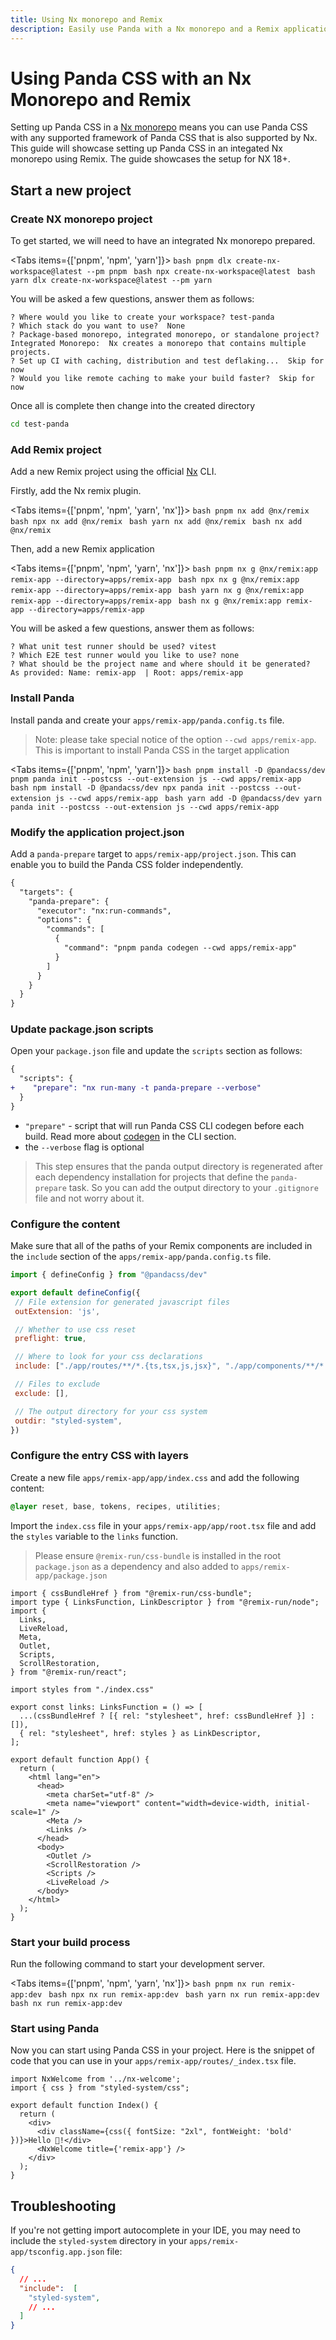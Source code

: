 ```yaml
---
title: Using Nx monorepo and Remix
description: Easily use Panda with a Nx monorepo and a Remix application.
---
```


# Using Panda CSS with an Nx Monorepo and Remix

Setting up Panda CSS in a [Nx monorepo](https://nx.dev/getting-started/intro) means you can use Panda CSS with any supported framework of Panda CSS that is also supported by Nx.
This guide will showcase setting up Panda CSS in an integated Nx monorepo using Remix.
The guide showcases the setup for NX 18+.


## Start a new project

<Steps>

### Create NX monorepo project

To get started, we will need to have an integrated Nx monorepo prepared.

<Tabs items={['pnpm', 'npm', 'yarn']}>
  <Tab>
    ```bash
    pnpm dlx create-nx-workspace@latest --pm pnpm
    ```
  </Tab>
  <Tab>
    ```bash
    npx create-nx-workspace@latest
    ```
  </Tab>
  <Tab>
    ```bash
    yarn dlx create-nx-workspace@latest --pm yarn
    ```
  </Tab>
</Tabs>

You will be asked a few questions, answer them as follows:

```
? Where would you like to create your workspace? test-panda
? Which stack do you want to use?  None
? Package-based monorepo, integrated monorepo, or standalone project? Integrated Monorepo:  Nx creates a monorepo that contains multiple projects.
? Set up CI with caching, distribution and test deflaking...  Skip for now
? Would you like remote caching to make your build faster?  Skip for now
```

Once all is complete then change into the created directory

```bash
cd test-panda
```

### Add Remix project

Add a new Remix project using the official [Nx](https://nx.dev/nx-api/remix) CLI.


Firstly, add the Nx remix plugin.

<Tabs items={['pnpm', 'npm', 'yarn', 'nx']}>
  <Tab>
    ```bash
    pnpm nx add @nx/remix
    ```
  </Tab>
  <Tab>
    ```bash
    npx nx add @nx/remix
    ```
  </Tab>
  <Tab>
    ```bash
    yarn nx add @nx/remix
    ```
  </Tab>
  <Tab>
    ```bash
    nx add @nx/remix
    ```
  </Tab>
</Tabs>

Then, add a new Remix application

<Tabs items={['pnpm', 'npm', 'yarn', 'nx']}>
  <Tab>
    ```bash
    pnpm nx g @nx/remix:app remix-app --directory=apps/remix-app
    ```
  </Tab>
  <Tab>
    ```bash
    npx nx g @nx/remix:app remix-app --directory=apps/remix-app
    ```
  </Tab>
  <Tab>
    ```bash
    yarn nx g @nx/remix:app remix-app --directory=apps/remix-app
    ```
  </Tab>
  <Tab>
    ```bash
    nx g @nx/remix:app remix-app --directory=apps/remix-app
    ```
  </Tab>
</Tabs>


You will be asked a few questions, answer them as follows:

```
? What unit test runner should be used? vitest
? Which E2E test runner would you like to use? none
? What should be the project name and where should it be generated?  As provided: Name: remix-app  | Root: apps/remix-app
```

### Install Panda

Install panda and create your `apps/remix-app/panda.config.ts` file.

> Note: please take special notice of the  option `--cwd apps/remix-app`. This is important to install Panda CSS in the target application

<Tabs items={['pnpm', 'npm', 'yarn']}>
  <Tab>
    ```bash
    pnpm install -D @pandacss/dev
    pnpm panda init --postcss --out-extension js --cwd apps/remix-app
    ```
  </Tab>
  <Tab>
    ```bash
    npm install -D @pandacss/dev
    npx panda init --postcss --out-extension js --cwd apps/remix-app
    ```
  </Tab>
  <Tab>
    ```bash
    yarn add -D @pandacss/dev
    yarn panda init --postcss --out-extension js --cwd apps/remix-app
    ```
  </Tab>
</Tabs>

### Modify the application project.json

Add a `panda-prepare` target to `apps/remix-app/project.json`. This can enable you to build the Panda CSS folder independently.

```diff {3-12} filename="apps/remix-app/project.json"
{
  "targets": {
    "panda-prepare": {
      "executor": "nx:run-commands",
      "options": {
        "commands": [
          {
            "command": "pnpm panda codegen --cwd apps/remix-app"
          }
        ]
      }
    }
  }
}
```

### Update package.json scripts

Open your `package.json` file and update the `scripts` section as follows:

```diff {3} filename="package.json"
{
  "scripts": {
+    "prepare": "nx run-many -t panda-prepare --verbose"
  }
}
```
- `"prepare"` - script that will run Panda CSS CLI codegen before each build. Read more about [codegen](/docs/references/cli#panda-codegen) in the CLI section.
- the `--verbose` flag is optional

> This step ensures that the panda output directory is regenerated after each dependency installation for projects that define the `panda-prepare` task. So you can add the output directory to your `.gitignore` file and not worry about it.


### Configure the content

Make sure that all of the paths of your Remix components are included in the `include` section of the `apps/remix-app/panda.config.ts` file.

```js {5, 11} filename="apps/remix-app/panda.config.ts"
import { defineConfig } from "@pandacss/dev"

export default defineConfig({
 // File extension for generated javascript files
 outExtension: 'js',

 // Whether to use css reset
 preflight: true,

 // Where to look for your css declarations
 include: ["./app/routes/**/*.{ts,tsx,js,jsx}", "./app/components/**/*.{ts,tsx,js,jsx}"],

 // Files to exclude
 exclude: [],

 // The output directory for your css system
 outdir: "styled-system",
})
```

### Configure the entry CSS with layers

Create a new file `apps/remix-app/app/index.css` and add the following content:

```css filename="apps/remix-app/app/index.css"
@layer reset, base, tokens, recipes, utilities;
```

Import the `index.css` file in your `apps/remix-app/app/root.tsx` file and add the `styles` variable to the `links` function.

> Please ensure `@remix-run/css-bundle` is installed in the root `package.json` as a dependency and also added to `apps/remix-app/package.json`

```tsx filename="apps/remix-app/app/root.tsx" {1-2,12-17}
import { cssBundleHref } from "@remix-run/css-bundle";
import type { LinksFunction, LinkDescriptor } from "@remix-run/node";
import {
  Links,
  LiveReload,
  Meta,
  Outlet,
  Scripts,
  ScrollRestoration,
} from "@remix-run/react";

import styles from "./index.css"

export const links: LinksFunction = () => [
  ...(cssBundleHref ? [{ rel: "stylesheet", href: cssBundleHref }] : []),
  { rel: "stylesheet", href: styles } as LinkDescriptor,
];

export default function App() {
  return (
    <html lang="en">
      <head>
        <meta charSet="utf-8" />
        <meta name="viewport" content="width=device-width, initial-scale=1" />
        <Meta />
        <Links />
      </head>
      <body>
        <Outlet />
        <ScrollRestoration />
        <Scripts />
        <LiveReload />
      </body>
    </html>
  );
}
```

### Start your build process

Run the following command to start your development server.

<Tabs items={['pnpm', 'npm', 'yarn', 'nx']}>
  <Tab>
    ```bash
    pnpm nx run remix-app:dev
    ```
  </Tab>
  <Tab>
    ```bash
    npx nx run remix-app:dev
    ```
  </Tab>
  <Tab>
    ```bash
    yarn nx run remix-app:dev
    ```
  </Tab>
  <Tab>
    ```bash
    nx run remix-app:dev
    ```
  </Tab>
</Tabs>

### Start using Panda

Now you can start using Panda CSS in your project.
Here is the snippet of code that you can use in your `apps/remix-app/routes/_index.tsx` file.

```tsx filename="apps/remix-app/routes/_index.tsx" {2,7}
import NxWelcome from '../nx-welcome';
import { css } from "styled-system/css";

export default function Index() {
  return (
    <div>
      <div className={css({ fontSize: "2xl", fontWeight: 'bold' })}>Hello 🐼!</div>
      <NxWelcome title={'remix-app'} />
    </div>
  );
}
```
</Steps>

## Troubleshooting

If you're not getting import autocomplete in your IDE, you may need to include the `styled-system` directory in your `apps/remix-app/tsconfig.app.json` file:

```json filename="apps/remix-app/tsconfig.app.json"
{
  // ...
  "include":  [
    "styled-system",
    // ...
  ]
}
```
